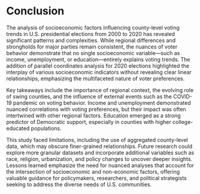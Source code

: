# Conclusion

The analysis of socioeconomic factors influencing county-level voting trends in U.S. presidential elections from 2000 to 2020 has revealed significant patterns and complexities. While regional differences and strongholds for major parties remain consistent, the nuances of voter behavior demonstrate that no single socioeconomic variable—such as income, unemployment, or education—entirely explains voting trends. The addition of parallel coordinates analysis for 2020 elections highlighted the interplay of various socioeconomic indicators without revealing clear linear relationships, emphasizing the multifaceted nature of voter preferences.

Key takeaways include the importance of regional context, the evolving role of swing counties, and the influence of external events such as the COVID-19 pandemic on voting behavior.  Income and unemployment demonstrated nuanced correlations with voting preferences, but their impact was often intertwined with other regional factors. Education emerged as a strong predictor of Democratic support, especially in counties with higher college-educated populations.

This study faced limitations, including the use of aggregated county-level data, which may obscure finer-grained relationships. Future research could explore more granular datasets and incorporate additional variables such as race, religion, urbanization, and policy changes to uncover deeper insights. Lessons learned emphasize the need for nuanced analyses that account for the intersection of socioeconomic and non-economic factors, offering valuable guidance for policymakers, researchers, and political strategists seeking to address the diverse needs of U.S. communities.